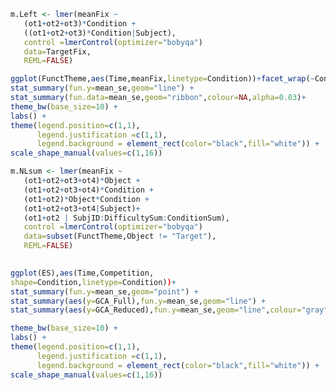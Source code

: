```r

m.Left <- lmer(meanFix ~
   (ot1+ot2+ot3)*Condition + 
   ((ot1+ot2+ot3)*Condition|Subject),
   control =lmerControl(optimizer="bobyqa")
   data=TargetFix,
   REML=FALSE)
```


```r

ggplot(FunctTheme,aes(Time,meanFix,linetype=Condition))+facet_wrap(~Condition)+
stat_summary(fun.y=mean_se,geom="line") +
stat_summary(fun.data=mean_se,geom="ribbon",colour=NA,alpha=0.03)+ 
theme_bw(base_size=10) + 
labs() +
theme(legend.position=c(1,1),
      legend.justification =c(1,1),
      legend.background = element_rect(color="black",fill="white")) +
scale_shape_manual(values=c(1,16))
```


```r

m.NLsum <- lmer(meanFix ~
   (ot1+ot2+ot3+ot4)*Object + 
   (ot1+ot2+ot3+ot4)*Condition + 
   (ot1+ot2)*Object*Condition +
   (ot1+ot2+ot3+ot4|Subject)+ 
   (ot1+ot2 | SubjID:DifficultySum:ConditionSum),
   control =lmerControl(optimizer="bobyqa")
   data=subset(FunctTheme,Object != "Target"),
   REML=FALSE)
   
```


```r
   
   
   
ggplot(ES),aes(Time,Competition,
shape=Condition,linetype=Condition))+
stat_summary(fun.y=mean_se,geom="point") +
stat_summary(aes(y=GCA_Full),fun.y=mean_se,geom="line") +
stat_summary(aes(y=GCA_Reduced),fun.y=mean_se,geom="line",colour="gray")

theme_bw(base_size=10) + 
labs() +
theme(legend.position=c(1,1),
      legend.justification =c(1,1),
      legend.background = element_rect(color="black",fill="white")) +
scale_shape_manual(values=c(1,16))
```


